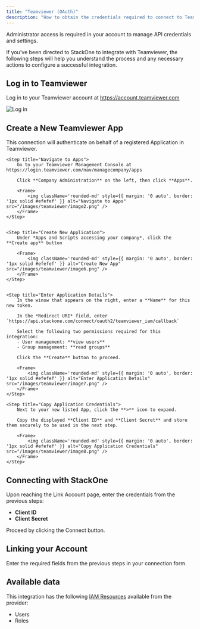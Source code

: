 ```yaml
---
title: "Teamviewer (OAuth)"
description: "How to obtain the credentials required to connect to Teamviewer Oauth."
---
```



<Note>
  Administrator access is required in your account to manage API credentials and settings.
</Note>

If you've been directed to StackOne to integrate with Teamviewer, the following steps will help you understand the process and any necessary actions to configure a successful integration.

## Log in to Teamviewer

Log in to your Teamviewer account at https://account.teamviewer.com

<Frame>
    <img className='rounded-md' style={{ margin: '0 auto', border: '1px solid #efefef' }} alt="Log in" src="/images/teamviewer/image1.png" />
</Frame>


## Create a New Teamviewer App

This connection will authenticate on behalf of a registered Application in Teamviewer.
<Steps>
    
    <Step title="Navigate to Apps">
        Go to your Teamviewer Management Console at https://login.teamviewer.com/nav/managecompany/apps

        Click **Company Administration** on the left, then click **Apps**.

        <Frame>
            <img className='rounded-md' style={{ margin: '0 auto', border: '1px solid #efefef' }} alt="Navigate to Apps" src="/images/teamviewer/image2.png" />
        </Frame>
    </Step>

    
    <Step title="Create New Application">
        Under *Apps and Scripts accessing your company*, click the **Create app** button 

        <Frame>
            <img className='rounded-md' style={{ margin: '0 auto', border: '1px solid #efefef' }} alt="Create New App" src="/images/teamviewer/image6.png" />
        </Frame>
    </Step>

    
    <Step title="Enter Application Details">
        In the winow that appears on the right, enter a **Name** for this new token.

        In the *Redirect URI* field, enter `https://api.stackone.com/connect/oauth2/teamviewer_iam/callback`

        Select the following two permissions required for this integration:
        - User management: **view users**
        - Group management: **read groups**

        Click the **Create** button to proceed.

        <Frame>
            <img className='rounded-md' style={{ margin: '0 auto', border: '1px solid #efefef' }} alt="Enter Application Details" src="/images/teamviewer/image7.png" />
        </Frame>
    </Step>
    
    <Step title="Copy Application Credentials">
        Next to your new listed App, click the **>** icon to expand.

        Copy the displayed **Client ID** and **Client Secret** and store them securely to be used in the next step.

        <Frame>
            <img className='rounded-md' style={{ margin: '0 auto', border: '1px solid #efefef' }} alt="Copy Application Credentials" src="/images/teamviewer/image8.png" />
        </Frame>
    </Step>

</Steps>


## Connecting with StackOne

Upon reaching the Link Account page, enter the credentials from the previous steps:
- **Client ID**
- **Client Secret**

Proceed by clicking the Connect button.



## Linking your Account

Enter the required fields from the previous steps in your connection form.

<IntegrationFooter />

## Available data

This integration has the following [IAM Resources](https://docs.stackone.com/reference/getting-started-with-your-api) available from the provider:
<ul>
  <li>Users</li>
  <li>Roles</li>
</ul>